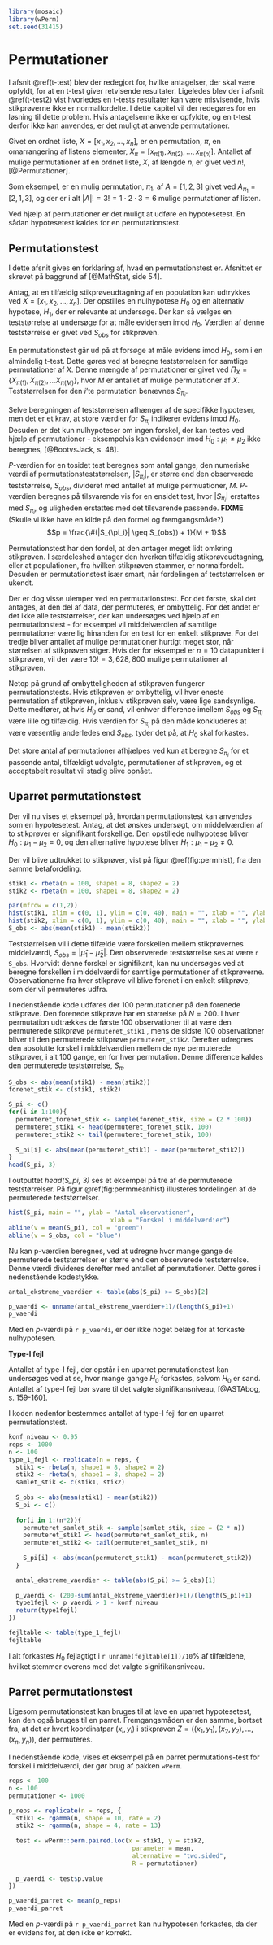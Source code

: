 ```r
library(mosaic)
library(wPerm)
set.seed(31415)
```
# Permutationer

I afsnit \@ref(t-test) blev der redegjort for, hvilke antagelser, der skal være opfyldt, for at en t-test giver retvisende resultater. Ligeledes blev der i afsnit \@ref(t-test2) vist hvorledes en t-tests resultater kan være misvisende, hvis stikprøverne ikke er normalfordelte. I dette kapitel vil der redegøres for en løsning til dette problem. Hvis antagelserne ikke er opfyldte, og en t-test derfor ikke kan anvendes, er det muligt at anvende permutationer.

Givet en ordnet liste, $X = [x_1, x_2, \ldots, x_n ]$, er en permutation, $\pi$, en omarrangering af listens elementer, $X_\pi = [x_{\pi(1)}, x_{\pi(2)}, \ldots, x_{\pi(n)}]$. Antallet af mulige permutationer af en ordnet liste, $X$, af længde $n$, er givet ved $n!$, [@Permutationer].

Som eksempel, er en mulig permutation, $\pi_1$, af $A = [1, 2, 3]$ givet ved $A_{\pi_1} = [2, 1, 3]$, og der er i alt $|A|! = 3! = 1 \cdot 2 \cdot 3 = 6$ mulige permutationer af listen.

Ved hjælp af permutationer er det muligt at udføre en hypotesetest. En sådan hypotesetest kaldes for en permutationstest.

## Permutationstest {#permutationstest}

I dette afsnit gives en forklaring af, hvad en permutationstest er. Afsnittet er skrevet på baggrund af [@MathStat, side 54].

Antag, at en tilfældig stikprøveudtagning af en population kan udtrykkes ved $X = [x_1, x_2, \ldots, x_n]$. Der opstilles en nulhypotese $H_0$ og en alternativ hypotese, $H_1$, der er relevante at undersøge. Der kan så vælges en teststørrelse at undersøge for at måle evidensen imod $H_0$. Værdien af denne teststørrelse er givet ved $S_{obs}$ for stikprøven.

En permutationstest går ud på at forsøge at måle evidens imod $H_0$, som i en almindelig t-test. Dette gøres ved at beregne teststørrelsen for samtlige permutationer af $X$. Denne mængde af permutationer er givet ved $\Pi_X = \{X_{\pi(1)}, X_{\pi(2)}, \ldots X_{\pi(M)} \}$, hvor $M$ er antallet af mulige permutationer af $X$. Teststørrelsen for den $i$'te permutation benævnes $S_{\pi_i}$.

Selve beregningen af teststørrelsen afhænger af de specifikke hypoteser, men det er et krav, at store værdier for $S_{\pi_i}$ indikerer evidens imod $H_0$. Desuden er det kun nulhypoteser om ingen forskel, der kan testes ved hjælp af permutationer - eksempelvis kan evidensen imod $H_0: \mu_1 \neq \mu_2$ ikke beregnes, [@BootvsJack, s. 48].

_P_-værdien for en tosidet test beregnes som antal gange, den numeriske værdi af permutationsteststørrelsen, $|S_{\pi_i}|$, er større end den observerede teststørrelse, $S_{obs}$, divideret med antallet af mulige permuationer, $M$. _P_-værdien beregnes på tilsvarende vis for en ensidet test, hvor $|S_{\pi_i}|$ erstattes med $S_{\pi_i}$, og uligheden erstattes med det tilsvarende passende.
__FIXME__ (Skulle vi ikke have en kilde på den formel og fremgangsmåde?)
$$p = \frac{\#(|S_{\pi_i}| \geq S_{obs}) + 1}{M + 1}$$


Permutationstest har den fordel, at den antager meget lidt omkring stikprøven. I særdeleshed antager den hverken tilfældig stikprøveudtagning, eller at populationen, fra hvilken stikprøven stammer, er normalfordelt. Desuden er permutationstest især smart, når fordelingen af teststørrelsen er ukendt.

Der er dog visse ulemper ved en permutationstest. For det første, skal det antages, at den del af data, der permuteres, er ombyttelig. For det andet er det ikke alle teststørrelser, der kan undersøges ved hjælp af en permutationstest - for eksempel vil middelværdien af samtlige permutationer være lig hinanden for en test for en enkelt stikprøve. For det tredje bliver antallet af mulige permutationer hurtigt meget stor, når størrelsen af stikprøven stiger. Hvis der for eksempel er $n = 10$ datapunkter i stikprøven, vil der være $10! = 3,628,800$ mulige permutationer af stikprøven.

Netop på grund af ombytteligheden af stikprøven fungerer permutationstests. Hvis stikprøven er ombyttelig, vil hver eneste permutation af stikprøven, inklusiv stikprøven selv, være lige sandsynlige. Dette medfører, at hvis $H_0$ er sand, vil enhver difference imellem $S_{obs}$ og $S_{\pi_i}$ være lille og tilfældig. Hvis værdien for $S_{\pi_i}$ på den måde konkluderes at være væsentlig anderledes end $S_{obs}$, tyder det på, at $H_0$ skal forkastes.

Det store antal af permutationer afhjælpes ved kun at beregne $S_{\pi_i}$ for et passende antal, tilfældigt udvalgte, permutationer af stikprøven, og et acceptabelt resultat vil stadig blive opnået.

## Uparret permutationstest

Der vil nu vises et eksempel på, hvordan permutationstest kan anvendes som en hypotesetest. Antag, at det ønskes undersøgt, om middelværdien af to stikprøver er signifikant forskellige. Den opstillede nulhypotese bliver $H_0 : \mu_1 - \mu_2 = 0$, og den alternative hypotese bliver $H_1 : \mu_1 - \mu_2 \neq 0$.

Der vil blive udtrukket to stikprøver, vist på figur \@ref(fig:permhist), fra den samme betafordeling.

```r
stik1 <- rbeta(n = 100, shape1 = 8, shape2 = 2)
stik2 <- rbeta(n = 100, shape1 = 8, shape2 = 2)
```

```r
par(mfrow = c(1,2))
hist(stik1, xlim = c(0, 1), ylim = c(0, 40), main = "", xlab = "", ylab = "Antal observationer")
hist(stik2, xlim = c(0, 1), ylim = c(0, 40), main = "", xlab = "", ylab = "Antal observationer")
S_obs <- abs(mean(stik1) - mean(stik2))
```

Teststørrelsen vil i dette tilfælde være forskellen mellem stikprøvernes middelværdi, $S_{obs} = |\hat{\mu}_1 - \hat{\mu}_2|$. Den observerede teststørrelse ses at være ```r S_obs```.  Hvorvidt denne forskel er signifikant, kan nu undersøges ved at beregne forskellen i middelværdi for samtlige permutationer af stikprøverne. Observationerne fra hver stikprøve vil blive forenet i en enkelt stikprøve, som der vil permuteres udfra.

I nedenstående kode udføres der $100$ permutationer på den forenede stikprøve. Den forenede stikprøve har en størrelse på $N = 200$. I hver permutation udtrækkes de første $100$ observationer til at være den permuterede stikprøve ```permuteret_stik1``` , mens de sidste $100$ observationer bliver til den permuterede stikprøve ```permuteret_stik2```. Derefter udregnes den absolutte forskel i middelværdien mellem de nye permuterede stikprøver, i alt $100$ gange, en for hver permutation. Denne difference kaldes den permuterede teststørrelse, $S_{\pi}$.

```r
S_obs <- abs(mean(stik1) - mean(stik2))
forenet_stik <- c(stik1, stik2)

S_pi <- c()
for(i in 1:100){
  permuteret_forenet_stik <- sample(forenet_stik, size = (2 * 100))
  permuteret_stik1 <- head(permuteret_forenet_stik, 100)
  permuteret_stik2 <- tail(permuteret_forenet_stik, 100)
  
  S_pi[i] <- abs(mean(permuteret_stik1) - mean(permuteret_stik2))
}
head(S_pi, 3)
```

I outputtet _head(S_pi, 3)_ ses et eksempel på tre af de permuterede teststørrelser. På figur \@ref(fig:permmeanhist) illusteres fordelingen af de permuterede teststørrelser.

```r
hist(S_pi, main = "", ylab = "Antal observationer", 
                            xlab = "Forskel i middelværdier")
abline(v = mean(S_pi), col = "green")
abline(v = S_obs, col = "blue")
```

Nu kan p-værdien beregnes, ved at udregne hvor mange gange de permuterede teststørrelser er større end den observerede teststørrelse. Denne værdi divideres derefter med antallet af permutationer. Dette gøres i nedenstående kodestykke. 
```r
antal_ekstreme_vaerdier <- table(abs(S_pi) >= S_obs)[2]

p_vaerdi <- unname(antal_ekstreme_vaerdier+1)/(length(S_pi)+1)
p_vaerdi
```

Med en _p_-værdi på ```r p_vaerdi```, er der ikke noget belæg for at forkaste nulhypotesen.

__Type-I fejl__

Antallet af type-I fejl, der opstår i en uparret permutationstest kan undersøges ved at se, hvor mange gange $H_0$ forkastes, selvom $H_0$ er sand. Antallet af type-I fejl bør svare til det valgte signifikansniveau, [@ASTAbog, s. 159-160].

I koden nedenfor bestemmes antallet af type-I fejl for en uparret permutationstest.

```r
konf_niveau <- 0.95
reps <- 1000
n <- 100
type_1_fejl <- replicate(n = reps, {
  stik1 <- rbeta(n, shape1 = 8, shape2 = 2)
  stik2 <- rbeta(n, shape1 = 8, shape2 = 2)
  samlet_stik <- c(stik1, stik2) 
  
  S_obs <- abs(mean(stik1) - mean(stik2))
  S_pi <- c()
  
  for(i in 1:(n*2)){
    permuteret_samlet_stik <- sample(samlet_stik, size = (2 * n))
    permuteret_stik1 <- head(permuteret_samlet_stik, n)
    permuteret_stik2 <- tail(permuteret_samlet_stik, n)
  
    S_pi[i] <- abs(mean(permuteret_stik1) - mean(permuteret_stik2))
  }

  antal_ekstreme_vaerdier <- table(abs(S_pi) >= S_obs)[1]
  
  p_vaerdi <- (200-sum(antal_ekstreme_vaerdier)+1)/(length(S_pi)+1)
  type1fejl <- p_vaerdi > 1 - konf_niveau
  return(type1fejl)
})

fejltable <- table(type_1_fejl)
fejltable
```

I alt forkastes $H_0$ fejlagtigt i ```r unname(fejltable[1])/10```$\%$ af tilfældene, hvilket stemmer overens med det valgte signifikansniveau.

## Parret permutationstest {#perm-pvaerdi}

Ligesom permutationstest kan bruges til at lave en uparret hypotesetest, kan den også bruges til en parret. Fremgangsmåden er den samme, bortset fra, at det er hvert koordinatpar $(x_i, y_i)$ i stikprøven $Z = ((x_1, y_1), (x_2, y_2), \ldots, (x_n, y_n))$, der permuteres.

I nedenstående kode, vises et eksempel på en parret permutations-test for forskel i middelværdi, der gør brug af pakken ```wPerm```.

```r
reps <- 100
n <- 100
permutationer <- 1000

p_reps <- replicate(n = reps, {
  stik1 <- rgamma(n, shape = 10, rate = 2)
  stik2 <- rgamma(n, shape = 4, rate = 13)
  
  test <- wPerm::perm.paired.loc(x = stik1, y = stik2,
                                  parameter = mean,
                                  alternative = "two.sided",
                                  R = permutationer)
  
  p_vaerdi <- test$p.value
})

p_vaerdi_parret <- mean(p_reps)
p_vaerdi_parret
```

Med en _p_-værdi på ```r p_vaerdi_parret``` kan nulhypotesen forkastes, da der er evidens for, at den ikke er korrekt.



